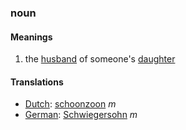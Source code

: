 ===noun===
====Meanings====
#the [[husband]] of someone's [[daughter]]
====Translations====
*[[Dutch]]: [[schoonzoon]] ''m''
*[[German]]: [[Schwiegersohn]] ''m''